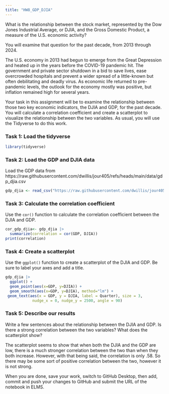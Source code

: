 ```yaml
---
title: "HW8_GDP_DJIA"
---
```


What is the relationship between the stock market, represented by the Dow Jones Industrial Average, or DJIA, and the Gross Domestic Product, a measure of the U.S. economic activity?

You will examine that question for the past decade, from 2013 through 2024.

The U.S. economy in 2013 had begun to emerge from the Great Depression and heated up in the years before the COVID-19 pandemic hit. The government and private sector shutdown in a bid to save lives, ease overcrowded hospitals and prevent a wider spread of a little-known but often debilitating and deadly virus. As economic life returned to pre-pandemic levels, the outlook for the economy mostly was positive, but inflation remained high for several years.

Your task in this assignment will be to examine the relationship between those two key economic indicators, the DJIA and GDP, for the past decade. You will calculate a correlation coefficient and create a scatterplot to visualize the relationship between the two variables. As usual, you will use the Tidyverse to do this work.

### Task 1: Load the tidyverse

```r
library(tidyverse)
```

### Task 2: Load the GDP and DJIA data

Load the GDP data from https://raw.githubusercontent.com/dwillis/jour405/refs/heads/main/data/gdp_djia.csv

```r
gdp_djia <- read_csv("https://raw.githubusercontent.com/dwillis/jour405/refs/heads/main/data/gdp_djia.csv")
```

### Task 3: Calculate the correlation coefficient

Use the `cor()` function to calculate the correlation coefficient between the DJIA and GDP.

```r
cor_gdp_djia<- gdp_djia |> 
  summarize(correlation = cor(GDP, DJIA))
print(correlation)
```

### Task 4: Create a scatterplot

Use the `ggplot()` function to create a scatterplot of the DJIA and GDP. Be sure to label your axes and add a title.

```r
gdp_djia |> 
  ggplot() +
  geom_point(aes(x=GDP, y=DJIA)) +
  geom_smooth(aes(x=GDP, y=DJIA), method="lm") +
 geom_text(aes(x = GDP, y = DJIA, label = Quarter), size = 3,
            nudge_x = 0, nudge_y = 2500, angle = 90)
```

### Task 5: Describe our results

Write a few sentences about the relationship between the DJIA and GDP. Is there a strong correlation between the two variables? What does the scatterplot show?

The scatterplot seems to show that when both the DJIA and the GDP are low, there is a much stronger correlation between the two than when they both increase. However, with that being said, the correlation is only .58. So there may be some sort of positive correlation between the two, however it is not strong.


When you are done, save your work, switch to GitHub Desktop, then add, commit and push your changes to GitHub and submit the URL of the notebook in ELMS.

